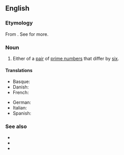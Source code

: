 ==English==

===Etymology===
From {{com|en|sexy#Etymology_2|prime}}. See {{m|en|sexy#Etymology_2}} for more.

===Noun===
{{wikipedia}}
{{en-noun}}

# {{lb|en|math}} Either of a [[pair]] of [[prime number]]s that differ by [[six]].

====Translations====
{{trans-top|number}}
* Basque: {{t|eu|zenbaki lehen sexy}}
* Danish: {{t|da|sexede primtal}}
* French: {{t|fr|nombres premiers sexy}}
{{trans-mid}}
* German: {{t|de|sexy Primzahl}}
* Italian: {{t|it|Numeri primi sexy}}
* Spanish: {{t|es|número primo sexy}}
{{trans-bottom}}

===See also===
* {{l|en|cousin prime}}
* {{l|en|prime constellation}}
* {{l|en|twin prime}}